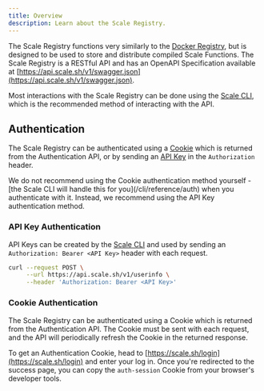 ```yaml
---
title: Overview
description: Learn about the Scale Registry.
---
```


The Scale Registry functions very similarly to the [Docker Registry](https://docs.docker.com/registry/), but is designed to be used to store and
distribute compiled Scale Functions. The Scale Registry is a RESTful API and has an OpenAPI Specification available at
[https://api.scale.sh/v1/swagger.json](https://api.scale.sh/v1/swagger.json).

Most interactions with the Scale Registry can be done using the [Scale CLI](/cli/reference/registry), which is the recommended
method of interacting with the API.

## Authentication

The Scale Registry can be authenticated using a [Cookie](#cookie-authentication) which is returned from the Authentication API, or by sending an
[API Key](#api-key-authentication) in the `Authorization` header.

<Warning>
    We do not recommend using the Cookie authentication method yourself - [the Scale CLI will handle this for you](/cli/reference/auth) when
    you authenticate with it. Instead, we recommend using the API Key authentication method.
</Warning>

### API Key Authentication
API Keys can be created by the [Scale CLI](/cli/reference/auth) and used by sending an `Authorization: Bearer <API Key>`
header with each request.

```bash
curl --request POST \
     --url https://api.scale.sh/v1/userinfo \
     --header 'Authorization: Bearer <API Key>'
```

### Cookie Authentication

The Scale Registry can be authenticated using a Cookie which is returned from the Authentication API. The Cookie must be sent
with each request, and the API will periodically refresh the Cookie in the returned response.

To get an Authentication Cookie, head to [https://scale.sh/login](https://scale.sh/login) and enter your log in. Once you're
redirected to the success page, you can copy the `auth-session` Cookie from your browser's developer tools.